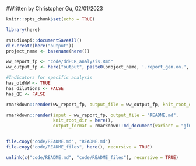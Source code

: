 #Written by Christopher Gu, 02/01/2023


```r

knitr::opts_chunk$set(echo = TRUE)

library(here)

```


```r

rstudioapi::documentSaveAll()
dir.create(here("output"))
project_name <- basename(here())

ww_report_fp <- "code/ddPCR_analysis.Rmd"
ww_output_fp <- here("output", paste0(project_name, '.report_gen.on.', Sys.Date(), '.pdf'))

#Indicators for specific analysis
has_oldWW <- TRUE
has_dilutions <- FALSE
has_QE <- FALSE

rmarkdown::render(ww_report_fp, output_file = ww_output_fp, knit_root_dir = here())

```

```r
rmarkdown::render(input = ww_report_fp, output_file = "README.md",
                  knit_root_dir = here(),
                  output_format = rmarkdown::md_document(variant = "gfm", toc = TRUE))


file.copy("code/README.md", "README.md")
file.copy("code/README_files", here(), recursive = TRUE)

unlink(c("code/README.md", "code/README_files"), recursive = TRUE)

```

